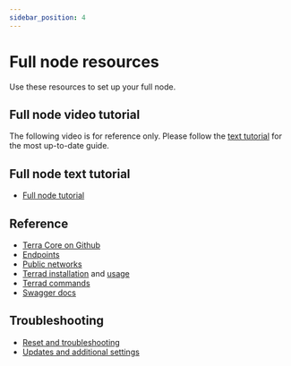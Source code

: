 ```yaml
---
sidebar_position: 4
---
```



# Full node resources

Use these resources to set up your full node. 

## Full node video tutorial

The following video is for reference only. Please follow the [text tutorial](./run-a-full-terra-node/system-config.mdx) for the most up-to-date guide.
 
<ReactPlayer controls url='https://www.youtube.com/watch?v=2lKAvltKX6w' />


## Full node text tutorial

- [Full node tutorial](./run-a-full-terra-node/system-config.mdx)

## Reference

- [Terra Core on Github](https://github.com/terra-money/core)
- [Endpoints](../develop/endpoints.mdx)
- [Public networks](./run-a-full-terra-node/join-a-network.mdx#join-a-public-network)
- [Terrad installation](../develop/terrad/install-terrad.mdx) and [usage](../develop/terrad/using-terrad.mdx)
- [Terrad commands](../develop/terrad/commands/terrad.mdx)
- [Swagger docs](../develop/swagger.mdx)

## Troubleshooting

- [Reset and troubleshooting](./run-a-full-terra-node/troubleshoot.mdx)
- [Updates and additional settings](./run-a-full-terra-node/updates-and-additional.mdx)